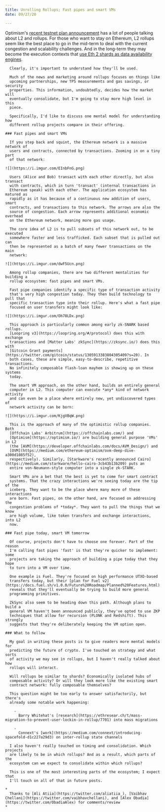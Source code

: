 ```yaml
---
title: Unrolling Rollups; Fast pipes and smart VMs
date: 09/27/20

---
```

Optimism's [recent testnet plan announcement](https://medium.com/@optimismPBC/light-at-the-end-of-the-tunnel-c390a05bbcb8)
      has a lot of people talking about L2 and rollups. For those who want to
      stay on Ethereum, L2 rollups seem like the best place to go in the
      mid-term to deal with the current congestion and scalability challenges.
      And in the long-term they may become the execution contexts that [use Eth 2 shards as data availability engines](https://www.lakshmansankar.com/#/shards-as-data-availability-layers).

      Clearly, it's important to understand how they'll be used.

      Much of the news and marketing around rollups focuses on things like
      upcoming partnerships, new TPS measurements and gas savings, or security
      properties. This information, undoubtedly, decides how the market will
      eventually consolidate, but I'm going to stay more high level in this
      piece.

      Specifically, I'd like to discuss one mental model for understanding how
      different rollup projects compare in their offering.

    ### Fast pipes and smart VMs

      If you step back and squint, the Ethereum network is a massive network of
      users and contracts, connected by transactions. Zooming in on a tiny part
      of that network:

    ![](https://i.imgur.com/EInbFnG.png)

      Users (Alice and Bob) transact with each other directly, but also transact
      with contracts, which in turn 'transact' (internal transactions in
      Ethereum speak) with each other. The application ecosystem has matured as
      rapidly as it has because of a continuous new addition of users, smart
      contracts, and transactions to this network. The arrows are also the
      source of congestion. Each arrow represents additional economic overhead
      on the Ethereum network, meaning more gas usage.

      The core idea of L2 is to pull subsets of this network out, to be executed
      somewhere faster and less trafficked. Each subset that is pulled out can
      then be represented as a batch of many fewer transactions on the main
      network:

    ![](https://i.imgur.com/dwF5Ucn.png)

      Among rollup companies, there are two different mentalities for building a
      rollup ecosystem: fast pipes and smart VMs.

      Fast pipe companies identify a specific type of transaction activity
      that's very high congestion today. They then build technology to pull that
      specific transaction type into their rollup. Here's what a fast pipe
      focused on user transfers might look like:

    ![](https://i.imgur.com/Oh78LDx.png)

      This approach is particularly common among early zk-SNARK based rollups.
      [Loopring v3](https://loopring.org/#/protocol) does this with exchange
      transactions and [Matter Labs' zkSync](https://zksync.io/) does this with
      [Gitcoin Grant payments](https://twitter.com/gitcoin/status/1305913383804305409?s=20). In
      both cases, these are simple, easy-to-describe, repetitive transactions.
      No infinitely composable flash-loan mayhem is showing up on these systems
      today.

      The smart VM approach, on the other hand, builds an entirely general
      computer in L2. This computer can execute *any* kind of network activity
      and can even be a place where entirely new, yet undiscovered types of
      network activity can be born:

    ![](https://i.imgur.com/KjgVBqW.png)

      This is the approach of many of the optimistic rollup companies. Both
      [Offchain Labs' Arbitrum](https://offchainlabs.com/) and
      [Optimism](https://optimism.io/) are building general purpose 'VMs' in L2
      (the [AVM](https://developer.offchainlabs.com/docs/AVM_Design/) and
      [OVM](https://medium.com/ethereum-optimism/ovm-deep-dive-a300d1085f52),
      respectively). Similarly, [Starkware's recently announced Cairo](https://medium.com/starkware/hello-cairo-3cb43b13b209) puts an
      entire von-Neumann-style computer into a single zk-STARK.

      Smart VMs are a bet that the best is yet to come for smart contract
      systems. That the crazy interactions we're seeing today are the tip of the
      iceberg. They want to be the place where many more of these interactions
      are born. Fast pipes, on the other hand, are focused on addressing the
      congestion problems of *today*. They want to pull the things that we know
      are high volume, like token transfers and exchange interactions, into L2
      now.

    ### Fast pipe today, smart VM tomorrow

      Of course, projects don't have to choose one forever. Part of the reason
      I'm calling fast pipes 'fast' is that they're quicker to implement: some
      projects are taking the approach of building a pipe today that they hope
      to turn into a VM over time.

      One example is Fuel. They're focused on high performance UTXO-based
      transfers today, but their [plan for Fuel v2](https://docs.fuel.sh/v1.0.0/Future%20Roadmap/Planned%20Features.html)
      reveals that they'll eventually be trying to build more general
      programming primitives.

      ZkSync also seem to be heading down this path. Although plans to build a
      general VM haven't been announced publicly, they've opted to use ZKP
      techniques that allow for recursion (PLONK and Redshift). This strongly
      suggests that they're deliberately keeping the VM option open.

    ### What to follow

      My goal in writing these posts is to give readers more mental models for
      predicting the future of crypto. I've touched on strategy and what sorts
      of activity we may see in rollups, but I haven't really talked about how
      rollups will interact.

      Will rollups be similar to shards? Economically isolated hubs of
      composable activity? Or will they look more like the existing smart
      contract network: fully composable themselves?

      This question might be too early to answer satisfactorily, but there's
      already some notable work happening:
      
        - 
          Barry Whitehat's [research](https://ethresear.ch/t/mass-migration-to-prevent-user-lockin-in-rollup/7701) into mass migrations

        - 
          Connext's [work](https://medium.com/connext/introducing-spacefold-d1c227a29d3) on inter-rollup state channels

      I also haven't really touched on timing and consolidation. Which projects
      are likely to be in which rollups? And as a result, which parts of the
      ecosystem can we expect to consolidate within which rollups?

      This is one of the most interesting parts of the ecosystem; I expect that
      I'll touch on all of that in future posts.

    *
      Thanks to [Ali Atiia](https://twitter.com/aliatiia_), [Vaibhav Chellani](https://twitter.com/vaibhavchellani), and [Alex Obadia](https://twitter.com/ObadiaAlex) for comments/review
    *
